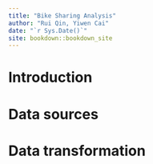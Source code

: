 ```yaml
--- 
title: "Bike Sharing Analysis"
author: "Rui Qin, Yiwen Cai"
date: "`r Sys.Date()`"
site: bookdown::bookdown_site
---
```


# Introduction


# Data sources


# Data transformation

#


